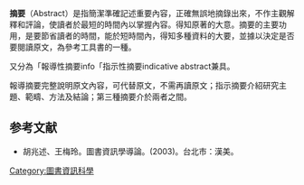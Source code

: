 '''摘要'''（Abstract）是指簡潔準確記述重要內容，正確無誤地摘錄出來，不作主觀解釋和評論，使讀者於最短的時間內以掌握內容。得知原著的大意。摘要的主要功用，是要節省讀者的時間，能於短時間內，得知多種資料的大要，並據以決定是否要閱讀原文，為參考工具書的一種。

又分為「報導性摘要info「指示性摘要indicative abstract兼具。

報導摘要完整說明原文內容，可代替原文，不需再讀原文；指示摘要介紹研究主題、範疇、方法及結論；第三種摘要介於兩者之間。

== 参考文献 ==
<div class="references-small">
<references />
</div>
* 胡兆述、王梅玲。圖書資訊學導論。(2003)。台北市：漢美。

{{学术出版}} 
{{Authority control}}
{{Library science-stub}}

[[Category:圖書資訊科學|Category:圖書資訊科學]]
